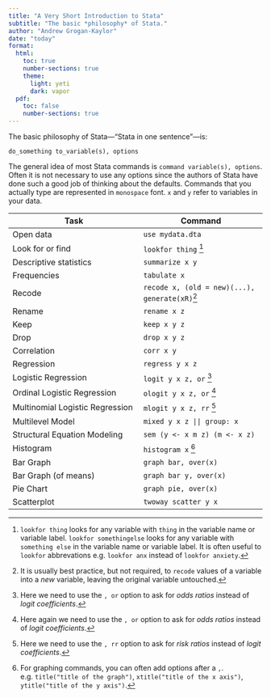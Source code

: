 ```yaml
---
title: "A Very Short Introduction to Stata"
subtitle: "The basic *philosophy* of Stata."
author: "Andrew Grogan-Kaylor"
date: "today"
format:
  html:
    toc: true
    number-sections: true
    theme:
      light: yeti
      dark: vapor
  pdf: 
    toc: false
    number-sections: true
---
```


The basic philosophy of Stata---“Stata in one sentence”---is: 

`do_something to_variable(s), options`

The general idea of most Stata commands is `command variable(s), options`. Often it is not necessary to use any options since the authors of Stata have done such a good job of thinking about the defaults. Commands that you actually type are represented in `monospace` font. `x` and `y` refer to variables in your data.

| Task                            | Command                       | 
|---------------------------------|-------------------------------|
| Open data                       | `use mydata.dta`              |
| Look for or find                | `lookfor thing` [^lookfor]    |
| Descriptive statistics          | `summarize x y`               |
| Frequencies                     | `tabulate x`                  |
| Recode                          | `recode x, (old = new)(...), generate(xR)`[^recode] |
| Rename                          | `rename x z`                  |
| Keep                            | `keep x y z`                  |
| Drop                            | `drop x y z`                  |
| Correlation                     | `corr x y`                    |
| Regression                      | `regress y x z`               |
| Logistic Regression             | `logit y x z, or` [^logit]    |
| Ordinal Logistic Regression     | `ologit y x z, or` [^ologit]  |
| Multinomial Logistic Regression | `mlogit y x z, rr` [^mlogit]  |
| Multilevel Model                | `mixed y x z || group: x`     |
| Structural Equation Modeling    | `sem (y <- x m z) (m <- x z)` |
| Histogram                       | `histogram x` [^graph]        |
| Bar Graph                       | `graph bar, over(x)`          |
| Bar Graph (of means)            | `graph bar y, over(x)`        |
| Pie Chart                       | `graph pie, over(x)`          |
| Scatterplot                     | `twoway scatter y x`          |

[^recode]: It is usually best practice, but not required, to `recode` values of a variable into a *new* variable, leaving the original variable untouched. 
[^lookfor]: `lookfor thing` looks for any variable with `thing` in the variable name or variable label. `lookfor somethingelse` looks for any variable with `something else` in the variable name or variable label. It is often useful to `lookfor` abbrevations e.g. `lookfor anx` instead of `lookfor anxiety`.
[^logit]: Here we need to use the `, or` option to ask for *odds ratios* instead of *logit coefficients*.
[^ologit]: Here again we need to use the `, or` option to ask for *odds ratios* instead of *logit coefficients*.
[^mlogit]: Here we need to use the `, rr` option to ask for *risk ratios* instead of *logit coefficients*.
[^graph]: For graphing commands, you can often add options after a `,`. e.g. `title("title of the graph")`, `xtitle("title of the x axis")`, `ytitle("title of the y axis")`.



